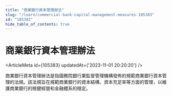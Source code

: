 ```yaml
---
title: "商業銀行資本管理辦法"
slug: "/learn/commercial-bank-capital-management-measures-105383"
id: "105383"
hide_table_of_contents: true
---
```



# 商業銀行資本管理辦法

<ArticleMeta id={105383} updatedAt={'2023-11-01 20:20:20'} />
<div className='border-solid border-b border-t-0 my-4 border-[var(--ifm-color-gray-300)]' />

商業銀行資本管理辦法是指國務院銀行業監督管理機構發佈的規範商業銀行資本管理的法規。該法規旨在規範商業銀行的資本結構、資本充足率等方面的管理，以維護商業銀行的穩健經營和金融體系的穩定。
